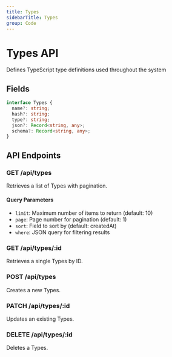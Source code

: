 ```yaml
---
title: Types
sidebarTitle: Types
group: Code
---
```



# Types API

Defines TypeScript type definitions used throughout the system




## Fields

```typescript
interface Types {
  name?: string;
  hash?: string;
  type?: string;
  json?: Record<string, any>;
  schema?: Record<string, any>;
}
```




## API Endpoints

### GET /api/types
Retrieves a list of Types with pagination.

#### Query Parameters
- `limit`: Maximum number of items to return (default: 10)
- `page`: Page number for pagination (default: 1)
- `sort`: Field to sort by (default: createdAt)
- `where`: JSON query for filtering results

### GET /api/types/:id
Retrieves a single Types by ID.

### POST /api/types
Creates a new Types.

### PATCH /api/types/:id
Updates an existing Types.

### DELETE /api/types/:id
Deletes a Types.

